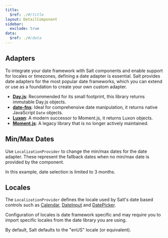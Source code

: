 ```yaml
---
title:
  $ref: ./#/title
layout: DetailComponent
sidebar:
  exclude: true
data:
  $ref: ./#/data
---
```


## Adapters

To integrate your date framework with Salt components and enable support for locales or timezones, defining a date adapter is essential. Salt provides date adapters for the most popular date frameworks, which you can extend or use as a foundation to create your own custom adapter.

- **[Day.js](https://day.js.org/)**: Recommended for its small footprint, this library returns immutable Day.js objects.
- **[date-fns](https://date-fns.org/)**: Ideal for comprehensive date manipulation, it returns native JavaScript `Date` objects.
- **[Luxon](https://moment.github.io/luxon/api-docs/index.html)**: A modern successor to Moment.js, it returns Luxon objects.
- **[Moment.js](https://momentjs.com/docs/)**: A legacy library that is no longer actively maintained.

<LivePreview componentName="localization-provider" exampleName="Locale" />

## Min/Max Dates

Use `LocalizationProvider` to change the min/max dates for the date adapter. These represent the fallback dates when no
min/max date is provided by the component.

In this example, date selection is limited to 3 months.

<LivePreview componentName="localization-provider" exampleName="MinMax" />

## Locales

The `LocalizationProvider` defines the locale used by Salt's date based controls such as [Calendar](../Calendar), [DateInput](../DateInput) and [DatePicker](../DatePicker).

Configuration of locales is date framework specific and may require you to import specific locales from the date library you are using.

By default, Salt defaults to the "enUS" locale (or equivalent).

<LivePreview componentName="calendar" exampleName="WithLocale" />
